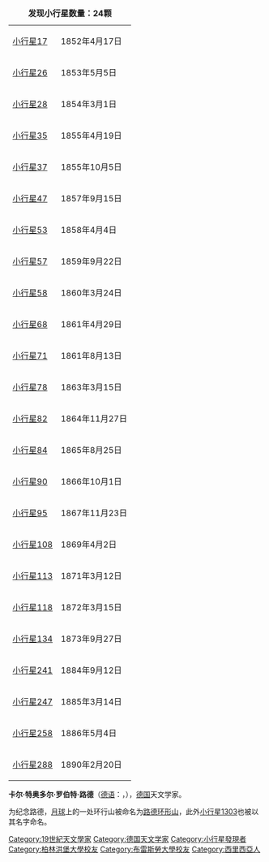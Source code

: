 {{Unreferenced |time=2008-03-27T13:20:34+00:00 }}
{| class="wikitable" align="right" style="margin: 1em; margin-top: 0;"
|+ '''发现小行星数量：24颗'''
| [[小行星17|小行星17]] || 1852年4月17日
|-
| [[小行星26|小行星26]] || 1853年5月5日
|-
| [[小行星28|小行星28]] || 1854年3月1日
|-
| [[小行星35|小行星35]] || 1855年4月19日
|-
| [[小行星37|小行星37]] || 1855年10月5日
|-
| [[小行星47|小行星47]] || 1857年9月15日
|-
| [[小行星53|小行星53]] || 1858年4月4日
|-
| [[小行星57|小行星57]] || 1859年9月22日
|-
| [[小行星58|小行星58]] || 1860年3月24日
|-
| [[小行星68|小行星68]] || 1861年4月29日
|-
| [[小行星71|小行星71]] || 1861年8月13日
|-
| [[小行星78|小行星78]] || 1863年3月15日
|-
| [[小行星82|小行星82]] || 1864年11月27日
|-
| [[小行星84|小行星84]] || 1865年8月25日
|-
| [[小行星90|小行星90]] || 1866年10月1日
|-
| [[小行星95|小行星95]] || 1867年11月23日
|-
| [[小行星108|小行星108]] || 1869年4月2日
|-
| [[小行星113|小行星113]] || 1871年3月12日
|-
| [[小行星118|小行星118]] || 1872年3月15日
|-
| [[小行星134|小行星134]] || 1873年9月27日
|-
| [[小行星241|小行星241]] || 1884年9月12日
|-
| [[小行星247|小行星247]] || 1885年3月14日
|-
| [[小行星258|小行星258]] || 1886年5月4日
|-
| [[小行星288|小行星288]] || 1890年2月20日
|}
'''卡尔·特奥多尔·罗伯特·路德'''（[[德语|德语]]：'''{{lang|de|Karl Theodor Robert Luther}}'''，{{bd|1822年|4月16日|1900年|2月15日}}），[[德国|德国]]天文学家。

为纪念路德，[[月球|月球]]上的一处环行山被命名为[[路德环形山|路德环形山]]，此外[[小行星1303|小行星1303]]也被以其名字命名。

{{Authority control}}
{{Astronomer-stub}}
{{DEFAULTSORT:Luther, Karl Theodor Robert}}
[[Category:19世紀天文學家|Category:19世紀天文學家]]
[[Category:德国天文学家|Category:德国天文学家]]
[[Category:小行星發現者|Category:小行星發現者]]
[[Category:柏林洪堡大學校友|Category:柏林洪堡大學校友]]
[[Category:布雷斯勞大學校友|Category:布雷斯勞大學校友]]
[[Category:西里西亞人|Category:西里西亞人]]